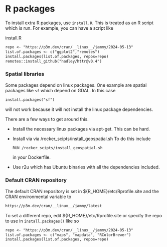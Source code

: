 # R packages

To install extra R packages, use `install.R`. This is treated as an R script which is run.  For example, you can have a script like

install.R
```markdown
repo <- "https://p3m.dev/cran/__linux__/jammy/2024-05-13"
list.of.packages <- c("ggplot2","remotes")
install.packages(list.of.packages, repos=repo)
remotes::install_github("hadley/httr@v0.4")
```

### Spatial libraries

Some packages depend on linux packages. One example are spatial packages like `sf` which depend on GDAL. In this case
```markdown
install.packages("sf")
```
will not work because it will not install the linux package dependencies.

There are a few ways to get around this.

* Install the necessary linux packages via apt-get. This can be hard.
* Install via via /rocker_scipts/install_geospatial.sh
  To do this include
  ```markdown
  RUN /rocker_scipts/install_geospatial.sh
  ```
  in your Dockerfile.
* Use r2u which has Ubuntu binaries with all the dependencies included.

### Default CRAN repository

The default CRAN repository is set in ${R_HOME}/etc/Rprofile.site and the CRAN environmental variable to
```markdown
https://p3m.dev/cran/__linux__/jammy/latest
```

To set a different repo, edit ${R_HOME}/etc/Rprofile.site or specify the repo to use in `install.packages()` like so
```markdown
repo <- "https://p3m.dev/cran/__linux__/jammy/2024-05-13"
list.of.packages <- c("maps", "mapdata", "RColorBrewer")
install.packages(list.of.packages, repos=repo)
```

